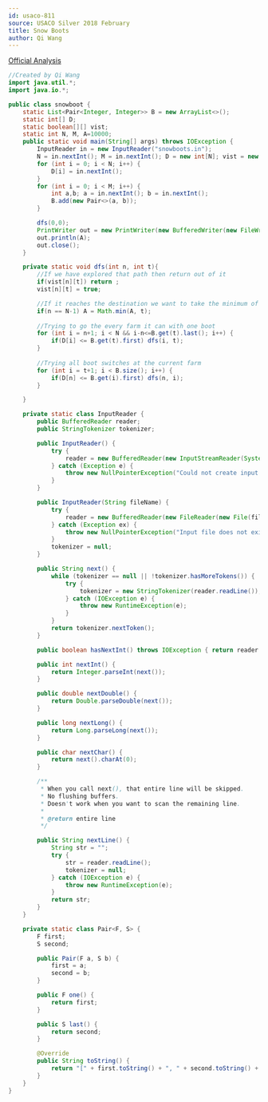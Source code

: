 ```yaml
---
id: usaco-811
source: USACO Silver 2018 February
title: Snow Boots
author: Qi Wang
---
```


[Official Analysis](http://www.usaco.org/current/data/sol_snowboots_silver_feb18.html)

<LanguageSection>
<JavaSection>

```java
//Created by Qi Wang
import java.util.*;
import java.io.*;

public class snowboot {
    static List<Pair<Integer, Integer>> B = new ArrayList<>();
    static int[] D;
    static boolean[][] vist;
    static int N, M, A=10000;
    public static void main(String[] args) throws IOException {
        InputReader in = new InputReader("snowboots.in");
        N = in.nextInt(); M = in.nextInt(); D = new int[N]; vist = new boolean[N+1][M+1];
        for (int i = 0; i < N; i++) {
            D[i] = in.nextInt();
        }
        for (int i = 0; i < M; i++) {
            int a,b; a = in.nextInt(); b = in.nextInt();
            B.add(new Pair<>(a, b));
        }

        dfs(0,0);
        PrintWriter out = new PrintWriter(new BufferedWriter(new FileWriter("snowboots.out")));
        out.println(A);
        out.close();
    }

    private static void dfs(int n, int t){
        //If we have explored that path then return out of it
        if(vist[n][t]) return ;
        vist[n][t] = true;

        //If it reaches the destination we want to take the minimum of what we have and what we got
        if(n == N-1) A = Math.min(A, t);
        
        //Trying to go the every farm it can with one boot
        for (int i = n+1; i < N && i-n<=B.get(t).last(); i++) {
            if(D[i] <= B.get(t).first) dfs(i, t);
        }
        
        //Trying all boot switches at the current farm
        for (int i = t+1; i < B.size(); i++) {
            if(D[n] <= B.get(i).first) dfs(n, i);
        }

    }

    private static class InputReader {
        public BufferedReader reader;
        public StringTokenizer tokenizer;

        public InputReader() {
            try {
                reader = new BufferedReader(new InputStreamReader(System.in), 32768);
            } catch (Exception e) {
                throw new NullPointerException("Could not create input stream");
            }
        }

        public InputReader(String fileName) {
            try {
                reader = new BufferedReader(new FileReader(new File(fileName)), 32768);
            } catch (Exception ex) {
                throw new NullPointerException("Input file does not exist! Put it in the project folder.");
            }
            tokenizer = null;
        }

        public String next() {
            while (tokenizer == null || !tokenizer.hasMoreTokens()) {
                try {
                    tokenizer = new StringTokenizer(reader.readLine());
                } catch (IOException e) {
                    throw new RuntimeException(e);
                }
            }
            return tokenizer.nextToken();
        }

        public boolean hasNextInt() throws IOException { return reader.ready(); }

        public int nextInt() {
            return Integer.parseInt(next());
        }

        public double nextDouble() {
            return Double.parseDouble(next());
        }

        public long nextLong() {
            return Long.parseLong(next());
        }

        public char nextChar() {
            return next().charAt(0);
        }

        /**
         * When you call next(), that entire line will be skipped.
         * No flushing buffers.
         * Doesn't work when you want to scan the remaining line.
         *
         * @return entire line
         */

        public String nextLine() {
            String str = "";
            try {
                str = reader.readLine();
                tokenizer = null;
            } catch (IOException e) {
                throw new RuntimeException(e);
            }
            return str;
        }
    }

    private static class Pair<F, S> {
        F first;
        S second;

        public Pair(F a, S b) {
            first = a;
            second = b;
        }

        public F one() {
            return first;
        }

        public S last() {
            return second;
        }

        @Override
        public String toString() {
            return "[" + first.toString() + ", " + second.toString() + "]";
        }
    }
}
```

</JavaSection>
</LanguageSection>

